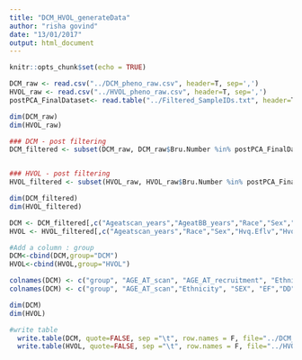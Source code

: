 ```yaml
---
title: "DCM_HVOL_generateData"
author: "risha govind"
date: "13/01/2017"
output: html_document
---
```


```r
knitr::opts_chunk$set(echo = TRUE)
```

```r
DCM_raw <- read.csv("../DCM_pheno_raw.csv", header=T, sep=',')
HVOL_raw <- read.csv("../HVOL_pheno_raw.csv", header=T, sep=',')
postPCA_FinalDataset<- read.table("../Filtered_SampleIDs.txt", header=T, sep='\t')

dim(DCM_raw)
dim(HVOL_raw)
```

```r

### DCM - post filtering
DCM_filtered <- subset(DCM_raw, DCM_raw$Bru.Number %in% postPCA_FinalDataset$IID)


### HVOL - post filtering
HVOL_filtered <- subset(HVOL_raw, HVOL_raw$Bru.Number %in% postPCA_FinalDataset$IID)

dim(DCM_filtered)
dim(HVOL_filtered)

```

```r

DCM <- DCM_filtered[,c("Ageatscan_years","AgeatBB_years","Race","Sex","Dcm.Eflv","LVEDVI","Dcm.Edvlv","EtOHXS")]
HVOL <- HVOL_filtered[,c("Ageatscan_years","Race","Sex","Hvq.Eflv","Hvq.Edvlv")]

#Add a column : group
DCM<-cbind(DCM,group="DCM")
HVOL<-cbind(HVOL,group="HVOL")

colnames(DCM) <- c("group", "AGE_AT_scan", "AGE_AT_recruitment", "Ethnicity", "SEX", "EF","LVEDVI", "DD","EtOHXS")
colnames(DCM) <- c("group", "AGE_AT_scan","Ethnicity", "SEX", "EF","DD")

dim(DCM)
dim(HVOL)
```

```r

#write table
  write.table(DCM, quote=FALSE, sep ="\t", row.names = F, file="../DCM_pheno.txt") 
  write.table(HVOL, quote=FALSE, sep ="\t", row.names = F, file="../HVOL_pheno.txt") 

```

